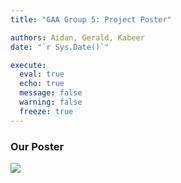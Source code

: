 ```yaml
---
title: "GAA Group 5: Project Poster"

authors: Aidan, Gerald, Kabeer
date: "`r Sys.Date()`"

execute: 
  eval: true
  echo: true
  message: false
  warning: false
  freeze: true
---
```


### Our Poster

![](images/IS415 Project Poster (1) (1).jpg)
